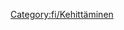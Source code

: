 
{{en/Bilingual box| Fi
| Lista artikkeleista, jotka liittyvät uuden grafiikan kehittämiseen
| ''The following is a list of pages relating to New Graphics development.''}}

[[Category:fi/Kehittäminen]]